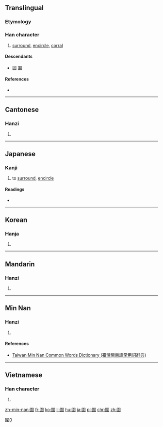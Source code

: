 {{character info/new}}
==Translingual==
{{ja-forms|[[囲]]|[[围]]|[[Special:PrefixIndex/圍|圍]]}}

===Etymology===
{{Han compound|囗|t1=enclosure|韋|ls=psc}}

===Han character===
{{Han char|rn=31|rad=囗|as=09|sn=12|four=60506|canj=WDMQ|ids=⿴囗韋}}

# [[surround]], [[encircle]], [[corral]]

====Descendants====
* [[囲]] [[围]]

====References====
* {{Han ref|kx=0220.010|dkj=04806|dj=0451.040|hdz=10722.140|uh=570D|ud=22285|bh=B3F2|bd=46066}}

----

==Cantonese==

===Hanzi===
{{yue-hanzi|jyut=[[wai4]]|y=wai4|sim=围}}

# {{defn|lang=yue|sort=囗09}}

----

==Japanese==

===Kanji===
{{ja-kanji|grade=9|rs=囗09|style=ky|shin=囲}}

# to [[surround]], [[encircle]]

====Readings====
* {{ja-readings
|goon=[[え]] (e) < [[ゑ]] (we)
|kanon=[[い]] (i) < [[ゐ]] (wi)
|kun=[[かこむ]] ([[圍む]], kakomu), [[かこい]] ([[圍い]], kakoi), [[かこう]] ([[圍う]], kakou)}}

----

==Korean==

===Hanja===
{{ko-hanja|hangeul=위|eumhun=둘레,에워쌀|rv=wi|mr=wi|y=wi}}

# {{defn|lang=ko|sort=囗09}}

----

==Mandarin==

===Hanzi===
{{cmn-hanzi|sim=围|pin=[[wéi]] ([[wei2]]), [[huán]] ([[huan2]])|wg=wei<sup>2</sup>, huan<sup>2</sup>}}

# {{defn|lang=cmn|sort=囗09}}

[[Category:CJKV characters simplified differently in Japan and China|圍0]]

----

==Min Nan==

===Hanzi===
{{nan-hanzi|tlpa=uî (ui<sup>5</sup>), û (u<sup>5</sup>)}}

# {{defn|lang=nan|sort=囗09}}

====References====
*[http://twblg.dict.edu.tw/holodict_new/result_detail.jsp?n_no=8273&curpage=1&sample=%E5%9C%8D&radiobutton=1&querytarget=1&limit=20&pagenum=2&rowcount=25 Taiwan Min Nan Common Words Dictionary (臺灣閩南語常用詞辭典)]

----

==Vietnamese==

===Han character===
{{vi-hantu|[[vi]], [[vè]], [[vây]], [[vầy]], [[ví]]|rs=囗09}}

# {{defn|lang=vi|sort=囗09}}

[[zh-min-nan:圍]]
[[fr:圍]]
[[ko:圍]]
[[li:圍]]
[[hu:圍]]
[[ja:圍]]
[[pl:圍]]
[[chr:圍]]
[[zh:圍]]